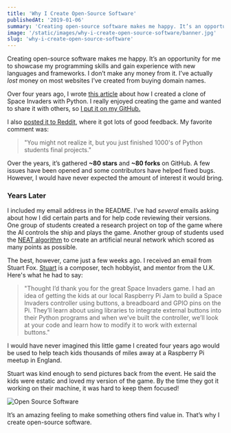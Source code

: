 ```yaml
---
title: 'Why I Create Open-Source Software'
publishedAt: '2019-01-06'
summary: 'Creating open-source software makes me happy. It’s an opportunity for me to showcase my programming skills and gain experience with new languages and frameworks.'
image: '/static/images/why-i-create-open-source-software/banner.jpg'
slug: 'why-i-create-open-source-software'
---
```


Creating open-source software makes me happy. It’s an opportunity for me to showcase my programming skills and gain experience with new languages and frameworks. I don’t make any money from it. I’ve actually _lost_ money on most websites I’ve created from buying domain names.

Over four years ago, I wrote [this article](/blog/space-invaders-with-python)
about how I created a clone of Space Invaders with Python. I really enjoyed creating the game and wanted to share it with others, so [I put it on my GitHub.](https://github.com/leerob/Space_Invaders)

I also [posted it to Reddit](https://www.reddit.com/r/Python/comments/3d7rf3/space_invaders_clone_using_pygame/), where it got lots of good feedback. My favorite comment was:

> "You might not realize it, but you just finished 1000's of Python students final projects."

Over the years, it’s gathered **~80 stars** and **~80 forks** on GitHub. A few issues have been opened and some contributors have helped fixed bugs. However, I would have never expected the amount of interest it would bring.

### Years Later

I included my email address in the README. I’ve had _several_ emails asking about how I did certain parts and for help code reviewing their versions. One group of students created a research project on top of the game where the AI controls the ship and plays the game. Another group of students used the [NEAT algorithm](https://neat-python.readthedocs.io/en/latest/neat_overview.html) to create an artificial neural network which scored as many points as possible.

The best, however, came just a few weeks ago. I received an email from Stuart Fox. [Stuart](http://stuartfoxmusic.com/) is a composer, tech hobbyist, and mentor from the U.K. Here's what he had to say:

> "Thought I’d thank you for the great Space Invaders game. I had an idea of getting the kids at our local Raspberry Pi Jam to build a Space Invaders controller using buttons, a breadboard and GPIO pins on the Pi.
> They’ll learn about using libraries to integrate external buttons into their Python programs and when we’ve built the controller, we’ll look at your code and learn how to modify it to work with external buttons."

I would have never imagined this little game I created four years ago would be used to help teach kids thousands of miles away at a Raspberry Pi meetup in England.

Stuart was kind enough to send pictures back from the event. He said the kids were estatic and loved my version of the game. By the time they got it working on their machine, it was hard to keep them focused!

![Open Source Software](/static/images/why-i-create-open-source-software/banner.jpg)

It’s an amazing feeling to make something others find value in. That’s why I create open-source software.
